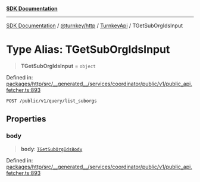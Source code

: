 [**SDK Documentation**](../../../../../README.mdx)

***

[SDK Documentation](../../../../../packages.mdx) / [@turnkey/http](../../../README.mdx) / [TurnkeyApi](../README.mdx) / TGetSubOrgIdsInput

# Type Alias: TGetSubOrgIdsInput

> **TGetSubOrgIdsInput** = `object`

Defined in: [packages/http/src/\_\_generated\_\_/services/coordinator/public/v1/public\_api.fetcher.ts:893](https://github.com/tkhq/sdk/blob/e1b1a69bdd608320aaf03cc2dbbf68dc0c52b28d/packages/http/src/__generated__/services/coordinator/public/v1/public_api.fetcher.ts#L893)

`POST /public/v1/query/list_suborgs`

## Properties

### body

> **body**: [`TGetSubOrgIdsBody`](TGetSubOrgIdsBody.mdx)

Defined in: [packages/http/src/\_\_generated\_\_/services/coordinator/public/v1/public\_api.fetcher.ts:893](https://github.com/tkhq/sdk/blob/e1b1a69bdd608320aaf03cc2dbbf68dc0c52b28d/packages/http/src/__generated__/services/coordinator/public/v1/public_api.fetcher.ts#L893)
